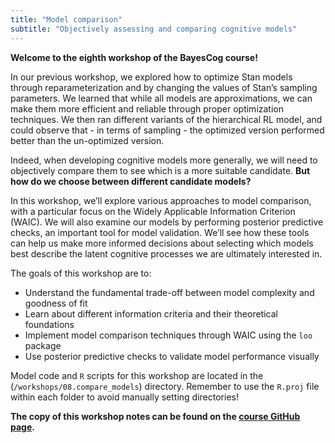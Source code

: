 ```yaml
---
title: "Model comparison"
subtitle: "Objectively assessing and comparing cognitive models"
---
```


**Welcome to the eighth workshop of the BayesCog course!**

In our previous workshop, we explored how to optimize Stan models through reparameterization and by changing the values of Stan's sampling parameters. We learned that while all models are approximations, we can make them more efficient and reliable through proper optimization techniques. We then ran different variants of the hierarchical RL model, and could observe that - in terms of sampling - the optimized version performed better than the un-optimized version. 

Indeed, when developing cognitive models more generally, we will need to objectively compare them to see which is a more suitable candidate. **But how do we choose between different candidate models?**

In this workshop, we'll explore various approaches to model comparison, with a particular focus on the Widely Applicable Information Criterion (WAIC). We will also examine our models by performing posterior predictive checks, an important tool for model validation. We'll see how these tools can help us make more informed decisions about selecting which models best describe the latent cognitive processes we are ultimately interested in.

The goals of this workshop are to:

- Understand the fundamental trade-off between model complexity and goodness of fit
- Learn about different information criteria and their theoretical foundations
- Implement model comparison techniques through WAIC using the `loo` package
- Use posterior predictive checks to validate model performance visually

:::{.callout-note title="Working directory for this workshop"}
Model code and `R` scripts for this workshop are located in the (`/workshops/08.compare_models`) directory. Remember to use the `R.proj` file within each folder to avoid manually setting directories!
:::

**The copy of this workshop notes can be found on the [course GitHub page]().**